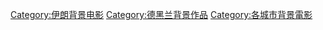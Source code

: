 [[Category:伊朗背景电影|Category:伊朗背景电影]]
[[Category:德黑兰背景作品|Category:德黑兰背景作品]]
[[Category:各城市背景電影|Category:各城市背景電影]]
